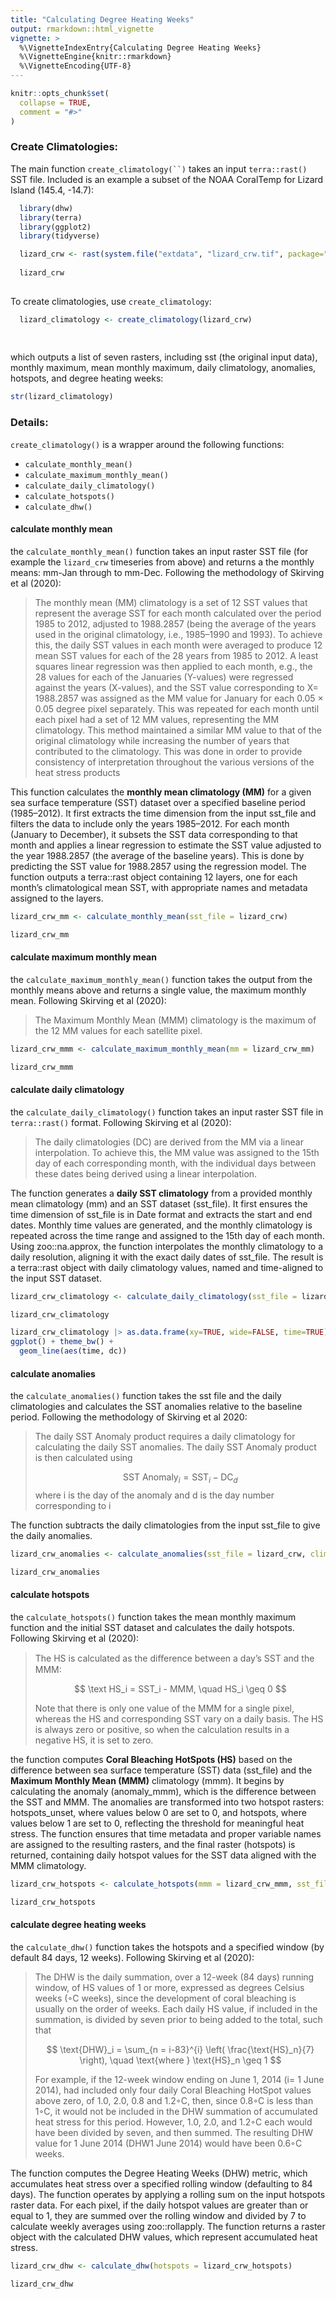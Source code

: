 ```yaml
---
title: "Calculating Degree Heating Weeks"
output: rmarkdown::html_vignette
vignette: >
  %\VignetteIndexEntry{Calculating Degree Heating Weeks}
  %\VignetteEngine{knitr::rmarkdown}
  %\VignetteEncoding{UTF-8}
---
```


```r
knitr::opts_chunk$set(
  collapse = TRUE,
  comment = "#>"
)
```

### Create Climatologies:

The main function ``` create_climatology(``) ``` takes an input `terra::rast()` SST file. Included is an example a subset of the NOAA CoralTemp for Lizard Island (145.4, -14.7):

```r
  library(dhw)
  library(terra)
  library(ggplot2)
  library(tidyverse)

  lizard_crw <- rast(system.file("extdata", "lizard_crw.tif", package="dhw"))
  
  lizard_crw
  
```

To create climatologies, use `create_climatology`:

```r
  
  lizard_climatology <- create_climatology(lizard_crw)
  
  
```

which outputs a list of seven rasters, including sst (the original input data), monthly maximum, mean monthly maximum, daily climatology, anomalies, hotspots, and degree heating weeks:

```r

str(lizard_climatology)


```

### Details:

`create_climatology()` is a wrapper around the following functions:

-   `calculate_monthly_mean()`
-   `calculate_maximum_monthly_mean()`
-   `calculate_daily_climatology()`
-   `calculate_hotspots()`
-   `calculate_dhw()`

#### calculate monthly mean

the `calculate_monthly_mean()` function takes an input raster SST file (for example the `lizard_crw` timeseries from above) and returns a the monthly means: mm-Jan through to mm-Dec. Following the methodology of Skirving et al (2020):

> The monthly mean (MM) climatology is a set of 12 SST values that represent the average SST for each month calculated over the period 1985 to 2012, adjusted to 1988.2857 (being the average of the years used in the original climatology, i.e., 1985–1990 and 1993). To achieve this, the daily SST values in each month were averaged to produce 12 mean SST values for each of the 28 years from 1985 to 2012. A least squares linear regression was then applied to each month, e.g., the 28 values for each of the Januaries (Y-values) were regressed against the years (X-values), and the SST value corresponding to X= 1988.2857 was assigned as the MM value for January for each 0.05 × 0.05 degree pixel separately. This was repeated for each month until each pixel had a set of 12 MM values, representing the MM climatology. This method maintained a similar MM value to that of the original climatology while increasing the number of years that contributed to the climatology. This was done in order to provide consistency of interpretation throughout the various versions of the heat stress products

This function calculates the **monthly mean climatology (MM)** for a given sea surface temperature (SST) dataset over a specified baseline period (1985–2012). It first extracts the time dimension from the input sst_file and filters the data to include only the years 1985–2012. For each month (January to December), it subsets the SST data corresponding to that month and applies a linear regression to estimate the SST value adjusted to the year 1988.2857 (the average of the baseline years). This is done by predicting the SST value for 1988.2857 using the regression model. The function outputs a terra::rast object containing 12 layers, one for each month’s climatological mean SST, with appropriate names and metadata assigned to the layers.

```r

lizard_crw_mm <- calculate_monthly_mean(sst_file = lizard_crw)

lizard_crw_mm

```

#### calculate maximum monthly mean

the `calculate_maximum_monthly_mean()` function takes the output from the monthly means above and returns a single value, the maximum monthly mean. Following Skirving et al (2020):

> The Maximum Monthly Mean (MMM) climatology is the maximum of the 12 MM values for each satellite pixel.

```r

lizard_crw_mmm <- calculate_maximum_monthly_mean(mm = lizard_crw_mm)

lizard_crw_mmm

```

#### calculate daily climatology

the `calculate_daily_climatology()` function takes an input raster SST file in `terra::rast()` format. Following Skirving et al (2020):

> The daily climatologies (DC) are derived from the MM via a linear interpolation. To achieve this, the MM value was assigned to the 15th day of each corresponding month, with the individual days between these dates being derived using a linear interpolation. 

The function generates a **daily SST climatology** from a provided monthly mean climatology (mm) and an SST dataset (sst_file). It first ensures the time dimension of sst_file is in Date format and extracts the start and end dates. Monthly time values are generated, and the monthly climatology is repeated across the time range and assigned to the 15th day of each month. Using zoo::na.approx, the function interpolates the monthly climatology to a daily resolution, aligning it with the exact daily dates of sst_file. The result is a terra::rast object with daily climatology values, named and time-aligned to the input SST dataset.

```r

lizard_crw_climatology <- calculate_daily_climatology(sst_file = lizard_crw, mm = lizard_crw_mm)

lizard_crw_climatology

lizard_crw_climatology |> as.data.frame(xy=TRUE, wide=FALSE, time=TRUE) |> rename(dc=values) |> 
ggplot() + theme_bw() + 
  geom_line(aes(time, dc))

```

#### calculate anomalies

the `calculate_anomalies()` function takes the sst file and the daily climatologies and calculates the SST anomalies relative to the baseline period. Following the methodology of Skirving et al 2020:

> The daily SST Anomaly product requires a daily climatology for calculating the daily SST anomalies. The daily SST Anomaly product is then calculated using
>
> $$
> \text{SST Anomaly}_i = \text{SST}_i - \text{DC}_d
> $$ where i is the day of the anomaly and d is the day number corresponding to i

The function subtracts the daily climatologies from the input sst_file to give the daily anomalies.

```r

lizard_crw_anomalies <- calculate_anomalies(sst_file = lizard_crw, climatology = lizard_crw_climatology)

lizard_crw_anomalies

```

#### calculate hotspots

the `calculate_hotspots()` function takes the mean monthly maximum function and the initial SST dataset and calculates the daily hotspots. Following Skirving et al (2020):

> The HS is calculated as the diﬀerence between a day’s SST and the MMM:
>
> $$
> \text HS_i = SST_i - MMM, \quad HS_i \geq 0
> $$
>
> Note that there is only one value of the MMM for a single pixel, whereas the HS and corresponding SST vary on a daily basis. The HS is always zero or positive, so when the calculation results in a negative HS, it is set to zero.

the function computes **Coral Bleaching HotSpots (HS)** based on the difference between sea surface temperature (SST) data (sst_file) and the **Maximum Monthly Mean (MMM)** climatology (mmm). It begins by calculating the anomaly (anomaly_mmm), which is the difference between the SST and MMM. The anomalies are transformed into two hotspot rasters: hotspots_unset, where values below 0 are set to 0, and hotspots, where values below 1 are set to 0, reflecting the threshold for meaningful heat stress. The function ensures that time metadata and proper variable names are assigned to the resulting rasters, and the final raster (hotspots) is returned, containing daily hotspot values for the SST data aligned with the MMM climatology.

```r

lizard_crw_hotspots <- calculate_hotspots(mmm = lizard_crw_mmm, sst_file = lizard_crw)

lizard_crw_hotspots

```

#### calculate degree heating weeks

the `calculate_dhw()` function takes the hotspots and a specified window (by default 84 days, 12 weeks). Following Skirving et al (2020):

> The DHW is the daily summation, over a 12-week (84 days) running window, of HS values of 1 or more, expressed as degrees Celsius weeks (◦C weeks), since the development of coral bleaching is usually on the order of weeks. Each daily HS value, if included in the summation, is divided by seven prior to being added to the total, such that
>
> $$
> \text{DHW}_i = \sum_{n = i-83}^{i} \left( \frac{\text{HS}_n}{7} \right), \quad \text{where } \text{HS}_n \geq 1
> $$
>
> For example, if the 12-week window ending on June 1, 2014 (i= 1 June 2014), had included only four daily Coral Bleaching HotSpot values above zero, of 1.0, 2.0, 0.8 and 1.2◦C, then, since 0.8◦C is less than 1◦C, it would not be included in the DHW summation of accumulated heat stress for this period. However, 1.0, 2.0, and 1.2◦C each would have been divided by seven, and then summed. The resulting DHW value for 1 June 2014 (DHW1 June 2014) would have been 0.6◦C weeks.

The function computes the Degree Heating Weeks (DHW) metric, which accumulates heat stress over a specified rolling window (defaulting to 84 days). The function operates by applying a rolling sum on the input hotspots raster data. For each pixel, if the daily hotspot values are greater than or equal to 1, they are summed over the rolling window and divided by 7 to calculate weekly averages using zoo::rollapply. The function returns a raster object with the calculated DHW values, which represent accumulated heat stress.

```r

lizard_crw_dhw <- calculate_dhw(hotspots = lizard_crw_hotspots)

lizard_crw_dhw

```
